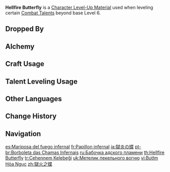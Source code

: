 {{Item Infobox
|title        = Hell&shy;fire But&shy;ter&shy;fly
|id           = 113026
|image        = Item Hellfire Butterfly.png
|type         = Character Level-Up Materials
|invCategory  = Character Development Items
|group        = La Signora Materials
|group2       = Weekly Boss Drops
|quality      = 5
|description  = A warped shard that houses great might. You obtained this from defeating [[Signora]], who unleashed her original power.<br>The seal of ice was broken under duress, and as her former will surged forth from its pale white prison and she remembered her old name once more, the undying butterfly danced amidst burning flesh and blood. And she remembered her past, wandering the land, spreading the flame, burning away all evil &mdash; and she recalled the face of the [[Rostam|person]] she could never meet again.
|source1      = Lv. 70+ [[Narukami Island: Tenshukaku]] Reward
}}
'''Hellfire Butterfly''' is a [[Character Level-Up Material]] used when leveling certain [[Combat Talents]] beyond base Level 6.

==Dropped By==
{{Dropped By|level=70}}

==Alchemy==
{{Recipe
|type = Converting
|Molten Moment = 1
|Dream Solvent = 1
|sort = Molten Moment;Dream Solvent
}}
{{Recipe
|type = Converting
|Ashen Heart = 1
|Dream Solvent = 1
|sort = Ashen Heart;Dream Solvent
}}

==Craft Usage==
{{Craft Usage}}

==Talent Leveling Usage==
{{Talent Leveling Usage}}

==Other Languages==
{{Other Languages
|en      = Hellfire Butterfly
|zhs     = 狱火之蝶
|zhs_rm  = Yùhuǒ zhī Dié
|zht     = 獄火之蝶
|zht_rm  = Yùhuǒ zhī Dié
|zh_tl   = Butterfly of Hellfire
|ja      = 獄炎の蝶
|ja_rm   = Gokuen no Chou{{Assumed}}
|ja_tl   = Butterfly of Imprisoned Flames
|ko      = 지옥불 나비
|ko_rm   = Ji'okbul Nabi
|ko_tl   = Hellfire Butterfly
|es      = Mariposa del fuego infernal
|es_tl   = Butterfly of the Infernal Fire
|fr      = Papillon infernal
|fr_tl   = Infernal Butterfly
|ru      = Бабочка адского пламени
|ru_tl   = Hellfire Butterfly
|th      = Hellfire Butterfly
|vi      = Bướm Hỏa Ngục
|vi_tl   = 
|de      = Höllenfeuerfalter
|de_tl   = Hellfire Moth
|id      = Hellfire Butterfly
|pt      = Borboleta das Chamas Infernais
|pt_tl   = 
|tr      = Cehennem Kelebeği
|tr_tl   = Hell Butterfly
|it      = Farfalla infernale
|it_tl   = Infernal Butterfly
}}

==Change History==
{{Change History|2.1}}

==Navigation==
{{Development Item Navbox|Character Level-Up Materials}}

[[es:Mariposa del fuego infernal]]
[[fr:Papillon infernal]]
[[ja:獄炎の蝶]]
[[pt-br:Borboleta das Chamas Infernais]]
[[ru:Бабочка адского пламени]]
[[th:Hellfire Butterfly]]
[[tr:Cehennem Kelebeği]]
[[uk:Метелик пекельного вогню]]
[[vi:Bướm Hỏa Ngục]]
[[zh:獄火之蝶]]